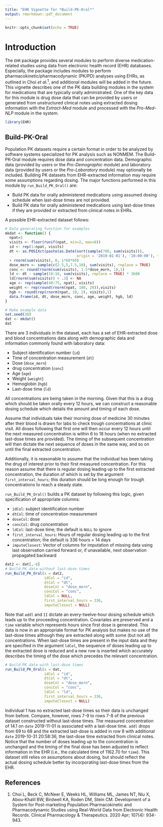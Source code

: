 ```yaml
---
title: "EHR Vignette for *Build-PK-Oral*"
output: rmarkdown::pdf_document
---
```


<!--
%\VignetteEngine{knitr::rmarkdown}
%\VignetteIndexEntry{4. EHR Vignette for Build-PK-Oral}
%\VignetteEncoding{UTF-8}
-->

```r
knitr::opts_chunk$set(echo = TRUE)
```

# Introduction

The `EHR` package provides several modules to perform diverse medication-related studies using data from electronic health record (EHR) databases. Especially, the package includes modules to perform pharmacokinetic/pharmacodynamic (PK/PD) analyses using EHRs, as outlined in Choi *et al.*$^{1}$, and additional modules will be added in the future. This vignette describes one of the PK data building modules in the system for medications that are typically orally administrated. One of the key data for this module is drug dose data that can be provided by users or generated from unstructured clinical notes using extracted dosing information with the *Extract-Med* module and processed with the *Pro-Med-NLP* module in the system.

```r
library(EHR)
```

## Build-PK-Oral

Population PK datasets require a certain format in order to be analyzed by software systems specialized for PK analysis such as NONMEM. The Build-PK-Oral module requires dose data and concentration data. Demographic data (provided by users or the *Pro-Demographic* module) and laboratory data (provided by users or the *Pro-Laboratory* module) may optionally be included. Building PK datasets from EHR-extracted information may require some assumptions regarding dosing. The major functions performed in this module by `run_Build_PK_Oral()` are:

- Build PK data for orally administered medications using assumed dosing schedule when last-dose times are not provided.
- Build PK data for orally administered medications using last-dose times if they are provided or extracted from clinical notes in EHRs.

A possible EHR-extracted dataset follows:

```r
# Data generating function for examples
mkdat <- function() {
  npat=3
  visits <- floor(runif(npat, min=2, max=6))
  id <- rep(1:npat, visits)
  dt <- as.POSIXct(paste(as.Date(sort(sample(700, sum(visits))), 
                                 origin = '2019-01-01'), '10:00:00'), tz = 'UTC') 
  + rnorm(sum(visits), 0, 1*60*60)
  dose_morn <- sample(c(2.5,5,7.5,10), sum(visits), replace = TRUE)
  conc <- round(rnorm(sum(visits), 1.5*dose_morn, 1),1)
  ld <- dt - sample(10:16, sum(visits), replace = TRUE) * 3600
  ld[rnorm(sum(visits)) < .3] <- NA
  age <- rep(sample(40:75, npat), visits)
  weight <- rep(round(rnorm(npat, 180, 20)),visits)
  hgb <- round(rep(rnorm(npat, 10, 2), visits),1)
  data.frame(id, dt, dose_morn, conc, age, weight, hgb, ld)
}

# Make example data
set.seed(30)
dat <- mkdat()
dat
```

There are 3 individuals in the dataset, each has a set of EHR-extracted dose and blood concentrations data along with demographic data and information commonly found with laboratory data: 

- Subject identification number (`id`)
- Time of concentration measurement (`dt`)
- Dose (`dose_morn`)
- drug concentration (`conc`)
- Age (`age`)
- Weight (`weight`)
- Hemoglobin (`hgb`)
- Last-dose time (`ld`)

All concentrations are being taken in the morning. Given that this is a drug which should be taken orally every 12 hours, we can construct a reasonable dosing schedule which details the amount and timing of each dose.

Assume that individuals take their morning dose of medicine 30 minutes after their blood is drawn for labs to check trough concentrations at clinic visit.  All doses following that first one will then occur every 12 hours until the next measured concentration is within 6 to 18 hours (when no extracted last-dose times are provided).  The timing of the subsequent concentration will then dictate the next sequence of doses in the same way, and so on until the final extracted concentration.

Additionally, it is reasonable to assume that the individual has been taking the drug of interest prior to their first measured concentration.  For this reason assume that there is regular dosing leading up to the first extracted concentration, the duration of which is set by the argument `first_interval_hours`; this duration should be long enough for trough concentrations to reach a steady state.

`run_Build_PK_Oral()` builds a PK dataset by following this logic, given specification of appropriate columns:

- `idCol`: subject identification number
- `dtCol`: time of concentration measurement
- `doseCol`: dose
- `concCol`: drug concentration
- `ldCol`: last-dose time; the default is `NULL` to ignore
- `first_interval_hours`: Hours of regular dosing leading up to the first concentration; the default is 336 hours = 14 days
- `imputeClosest`: Vector of columns for imputation of missing data using last observation carried forward or, if unavailable, next observation propagated backward

```r
dat2 <- dat[,-8]
# Build PK data without last-dose times
run_Build_PK_Oral(x = dat2,
                  idCol = "id",
                  dtCol = "dt",
                  doseCol = "dose_morn",
                  concCol = "conc",
                  ldCol = NULL,
                  first_interval_hours = 336,
                  imputeClosest = NULL)
```
Note that `addl` and `II` dictate an every-twelve-hour dosing schedule which leads up to the proceeding concentration.  Covariates are preserved and a `time` variable which represents hours since first dose is generated. This data is now in an appropriate format for PK analysis but makes no use of the last-dose times although they are extracted along with some (but not all) concentrations.  When last-dose times are present in the input data and they are specified in the argument `ldCol`, the sequence of doses leading up to the extracted dose is reduced and a new row is inserted which accurately describes the timing of the dose which precedes the relevant concentration.


```r
# Build PK data with last-dose times
run_Build_PK_Oral(x = dat,
                  idCol = "id",
                  dtCol = "dt",
                  doseCol = "dose_morn",
                  concCol = "conc",
                  ldCol = "ld",
                  first_interval_hours = 336,
                  imputeClosest = NULL)

```

Individual 1 has no extracted last-dose times so their data is unchanged from before. Compare, however, rows 7-9 to rows 7-8 of the previous dataset constructed without last-dose times.  The measured concentration of 14.1 on `date` 2019-11-01 is associated with a last-dose time.  `addl` drops from 69 to 68 and the extracted last-dose is added in row 8 with additional `date` 2019-10-31 20:58:36, the last-dose time extracted from clinical notes. Notice that the number of doses leading up to the concentration is unchanged and the timing of the final dose has been adjusted to reflect information in the EHR (i.e., the calculated time of 1162.70 for `time`).  This dataset still relies on assumptions about dosing, but should reflect the actual dosing schedule better by incorporating last-dose times from the EHR.

## References  

1. Choi L, Beck C, McNeer E, Weeks HL, Williams ML, James NT, Niu X, Abou-Khalil BW, Birdwell KA, Roden DM, Stein CM. Development of a System for Post-marketing Population Pharmacokinetic and Pharmacodynamic Studies using Real-World Data from Electronic Health Records. Clinical Pharmacology & Therapeutics. 2020 Apr; 107(4): 934-943.  



